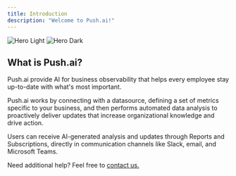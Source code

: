 ```yaml
---
title: Introduction
description: "Welcome to Push.ai!"
---
```


<img
  className="block dark:hidden"
  src="/images/hero-light.svg"
  alt="Hero Light"
/>
<img
  className="hidden dark:block"
  src="/images/hero-dark.svg"
  alt="Hero Dark"
/>

## What is Push.ai?

Push.ai provide AI for <Tooltip tip="Business observability is a proactive, automated approach to monitoring a business, including the ability to identify what's most critical at any given point in time.">business observability</Tooltip>
 that helps every employee stay up-to-date with what's most important.

Push.ai works by connecting with a datasource, defining a set of metrics specific to your business, and then performs automated data analysis to proactively deliver updates that increase organizational knowledge and drive action.

Users can receive AI-generated analysis and updates through  Reports and Subscriptions, directly in communication channels like Slack, email, and Microsoft Teams.

Need additional help? Feel free to [contact us.](mailto:support@push.ai)
